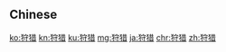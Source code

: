 {{also|狩獵}}
==Chinese==
{{zh-see|狩獵}}

[[ko:狩猎]]
[[kn:狩猎]]
[[ku:狩猎]]
[[mg:狩猎]]
[[ja:狩猎]]
[[chr:狩猎]]
[[zh:狩猎]]